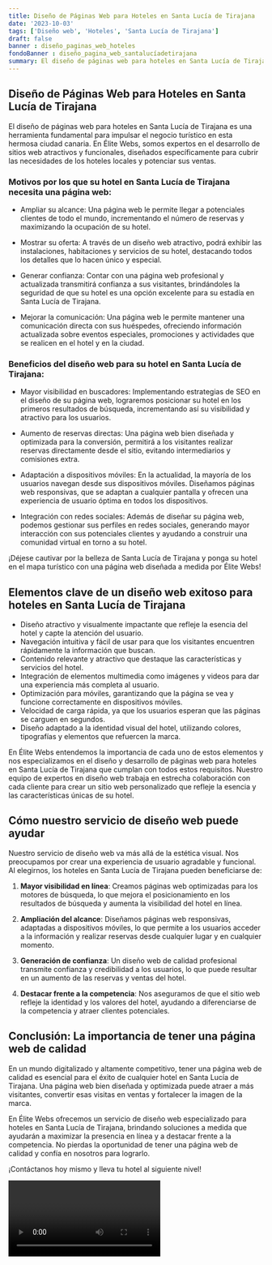 ```yaml
---
title: Diseño de Páginas Web para Hoteles en Santa Lucía de Tirajana
date: '2023-10-03'
tags: ['Diseño web', 'Hoteles', 'Santa Lucía de Tirajana']
draft: false
banner : diseño_paginas_web_hoteles
fondoBanner : diseño_pagina_web_santalucíadetirajana
summary: El diseño de páginas web para hoteles en Santa Lucía de Tirajana es una herramienta fundamental para impulsar el negocio turístico en esta hermosa ciudad canaria. En Élite Webs, somos expertos en el desarrollo de sitios web atractivos y funcionales, diseñados específicamente para cubrir las necesidades de los hoteles locales y potenciar sus ventas.
---
```


## Diseño de Páginas Web para Hoteles en Santa Lucía de Tirajana

El diseño de páginas web para hoteles en Santa Lucía de Tirajana es una herramienta fundamental para impulsar el negocio turístico en esta hermosa ciudad canaria. En Élite Webs, somos expertos en el desarrollo de sitios web atractivos y funcionales, diseñados específicamente para cubrir las necesidades de los hoteles locales y potenciar sus ventas.

### Motivos por los que su hotel en Santa Lucía de Tirajana necesita una página web:

- Ampliar su alcance: Una página web le permite llegar a potenciales clientes de todo el mundo, incrementando el número de reservas y maximizando la ocupación de su hotel.

- Mostrar su oferta: A través de un diseño web atractivo, podrá exhibir las instalaciones, habitaciones y servicios de su hotel, destacando todos los detalles que lo hacen único y especial.

- Generar confianza: Contar con una página web profesional y actualizada transmitirá confianza a sus visitantes, brindándoles la seguridad de que su hotel es una opción excelente para su estadía en Santa Lucía de Tirajana.

- Mejorar la comunicación: Una página web le permite mantener una comunicación directa con sus huéspedes, ofreciendo información actualizada sobre eventos especiales, promociones y actividades que se realicen en el hotel y en la ciudad.

### Beneficios del diseño web para su hotel en Santa Lucía de Tirajana:

- Mayor visibilidad en buscadores: Implementando estrategias de SEO en el diseño de su página web, lograremos posicionar su hotel en los primeros resultados de búsqueda, incrementando así su visibilidad y atractivo para los usuarios.

- Aumento de reservas directas: Una página web bien diseñada y optimizada para la conversión, permitirá a los visitantes realizar reservas directamente desde el sitio, evitando intermediarios y comisiones extra.

- Adaptación a dispositivos móviles: En la actualidad, la mayoría de los usuarios navegan desde sus dispositivos móviles. Diseñamos páginas web responsivas, que se adaptan a cualquier pantalla y ofrecen una experiencia de usuario óptima en todos los dispositivos.

- Integración con redes sociales: Además de diseñar su página web, podemos gestionar sus perfiles en redes sociales, generando mayor interacción con sus potenciales clientes y ayudando a construir una comunidad virtual en torno a su hotel.

¡Déjese cautivar por la belleza de Santa Lucía de Tirajana y ponga su hotel en el mapa turístico con una página web diseñada a medida por Élite Webs!

<GifSeo />

<Cta />

## Elementos clave de un diseño web exitoso para hoteles en Santa Lucía de Tirajana

- Diseño atractivo y visualmente impactante que refleje la esencia del hotel y capte la atención del usuario.
- Navegación intuitiva y fácil de usar para que los visitantes encuentren rápidamente la información que buscan.
- Contenido relevante y atractivo que destaque las características y servicios del hotel.
- Integración de elementos multimedia como imágenes y videos para dar una experiencia más completa al usuario.
- Optimización para móviles, garantizando que la página se vea y funcione correctamente en dispositivos móviles.
- Velocidad de carga rápida, ya que los usuarios esperan que las páginas se carguen en segundos.
- Diseño adaptado a la identidad visual del hotel, utilizando colores, tipografías y elementos que refuercen la marca.

En Élite Webs entendemos la importancia de cada uno de estos elementos y nos especializamos en el diseño y desarrollo de páginas web para hoteles en Santa Lucía de Tirajana que cumplan con todos estos requisitos. Nuestro equipo de expertos en diseño web trabaja en estrecha colaboración con cada cliente para crear un sitio web personalizado que refleje la esencia y las características únicas de su hotel.

## Cómo nuestro servicio de diseño web puede ayudar

Nuestro servicio de diseño web va más allá de la estética visual. Nos preocupamos por crear una experiencia de usuario agradable y funcional. Al elegirnos, los hoteles en Santa Lucía de Tirajana pueden beneficiarse de:

1. **Mayor visibilidad en línea**: Creamos páginas web optimizadas para los motores de búsqueda, lo que mejora el posicionamiento en los resultados de búsqueda y aumenta la visibilidad del hotel en línea.

2. **Ampliación del alcance**: Diseñamos páginas web responsivas, adaptadas a dispositivos móviles, lo que permite a los usuarios acceder a la información y realizar reservas desde cualquier lugar y en cualquier momento.

3. **Generación de confianza**: Un diseño web de calidad profesional transmite confianza y credibilidad a los usuarios, lo que puede resultar en un aumento de las reservas y ventas del hotel.

4. **Destacar frente a la competencia**: Nos aseguramos de que el sitio web refleje la identidad y los valores del hotel, ayudando a diferenciarse de la competencia y atraer clientes potenciales.

## Conclusión: La importancia de tener una página web de calidad

En un mundo digitalizado y altamente competitivo, tener una página web de calidad es esencial para el éxito de cualquier hotel en Santa Lucía de Tirajana. Una página web bien diseñada y optimizada puede atraer a más visitantes, convertir esas visitas en ventas y fortalecer la imagen de la marca.

En Élite Webs ofrecemos un servicio de diseño web especializado para hoteles en Santa Lucía de Tirajana, brindando soluciones a medida que ayudarán a maximizar la presencia en línea y a destacar frente a la competencia. No pierdas la oportunidad de tener una página web de calidad y confía en nosotros para lograrlo.

¡Contáctanos hoy mismo y lleva tu hotel al siguiente nivel!

<Video />

<CtaBot job='Hoteles' city='Santa Lucía de Tirajana'/>

<Gmaps query='Santa Lucía de Tirajana+españa+maps' />